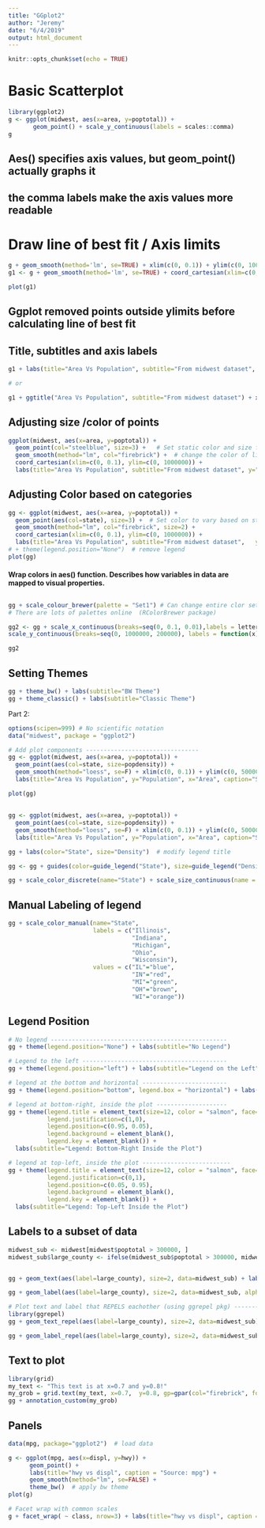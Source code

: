 ```yaml
---
title: "GGplot2"
author: "Jeremy"
date: "6/4/2019"
output: html_document
---
```


```r
knitr::opts_chunk$set(echo = TRUE)
```


# Basic Scatterplot
```r
library(ggplot2)
g <- ggplot(midwest, aes(x=area, y=poptotal)) + 
       geom_point() + scale_y_continuous(labels = scales::comma)
g

```
## Aes() specifies axis values, but geom_point() actually graphs it
## the comma labels make the axis values more readable

# Draw line of best fit / Axis limits
```r
g + geom_smooth(method='lm', se=TRUE) + xlim(c(0, 0.1)) + ylim(c(0, 1000000))
g1 <- g + geom_smooth(method='lm', se=TRUE) + coord_cartesian(xlim=c(0,0.1), ylim=c(0, 1000000))  # zooms in without deleting points

plot(g1)
```
## Ggplot removed points outside ylimits before calculating line of best fit

## Title, subtitles and axis labels
```r
g1 + labs(title="Area Vs Population", subtitle="From midwest dataset", y="Population", x="Area", caption="Midwest Demographics")

# or

g1 + ggtitle("Area Vs Population", subtitle="From midwest dataset") + xlab("Area") + ylab("Population")
```

## Adjusting size /color of points
```r
ggplot(midwest, aes(x=area, y=poptotal)) + 
  geom_point(col="steelblue", size=3) +   # Set static color and size for points
  geom_smooth(method="lm", col="firebrick") +  # change the color of line
  coord_cartesian(xlim=c(0, 0.1), ylim=c(0, 1000000)) + 
  labs(title="Area Vs Population", subtitle="From midwest dataset", y="Population", x="Area", caption="Midwest Demographics")
```

## Adjusting Color based on categories
```r
gg <- ggplot(midwest, aes(x=area, y=poptotal)) + 
  geom_point(aes(col=state), size=3) +  # Set color to vary based on state categories.
  geom_smooth(method="lm", col="firebrick", size=2) + 
  coord_cartesian(xlim=c(0, 0.1), ylim=c(0, 1000000)) + 
  labs(title="Area Vs Population", subtitle="From midwest dataset",   y="Population", x="Area", caption="Midwest Demographics")
# + theme(legend.position="None")  # remove legend
plot(gg)
```
#### Wrap colors in aes() function. Describes how variables in data are mapped to visual properties. 

## 
```r
gg + scale_colour_brewer(palette = "Set1") # Can change entire clor set. 
# There are lots of palettes online  (RColorBrewer package)
```


```r
gg2 <- gg + scale_x_continuous(breaks=seq(0, 0.1, 0.01),labels = letters[1:11]) +
scale_y_continuous(breaks=seq(0, 1000000, 200000), labels = function(x){paste0(x/1000, 'K')})

gg2
```

## Setting Themes
```r
gg + theme_bw() + labs(subtitle="BW Theme")
gg + theme_classic() + labs(subtitle="Classic Theme")
```


Part 2:
```r
options(scipen=999) # No scientific notation
data("midwest", package = "ggplot2")

# Add plot components --------------------------------
gg <- ggplot(midwest, aes(x=area, y=poptotal)) + 
  geom_point(aes(col=state, size=popdensity)) + 
  geom_smooth(method="loess", se=F) + xlim(c(0, 0.1)) + ylim(c(0, 500000)) + 
  labs(title="Area Vs Population", y="Population", x="Area", caption="Source: midwest")

plot(gg)
```

##
```r
gg <- ggplot(midwest, aes(x=area, y=poptotal)) + 
  geom_point(aes(col=state, size=popdensity)) + 
  geom_smooth(method="loess", se=F) + xlim(c(0, 0.1)) + ylim(c(0, 500000)) + 
  labs(title="Area Vs Population", y="Population", x="Area", caption="Source: midwest")

gg + labs(color="State", size="Density")  # modify legend title

gg <- gg + guides(color=guide_legend("State"), size=guide_legend("Density"))  # modify legend title

gg + scale_color_discrete(name="State") + scale_size_continuous(name = "Density", guide = FALSE)  # turn off legend for size

```

## Manual Labeling of legend
```r
gg + scale_color_manual(name="State", 
                        labels = c("Illinois", 
                                   "Indiana", 
                                   "Michigan", 
                                   "Ohio", 
                                   "Wisconsin"), 
                        values = c("IL"="blue", 
                                   "IN"="red", 
                                   "MI"="green", 
                                   "OH"="brown", 
                                   "WI"="orange"))
```


## Legend Position
```r
# No legend --------------------------------------------------
gg + theme(legend.position="None") + labs(subtitle="No Legend")

# Legend to the left -----------------------------------------
gg + theme(legend.position="left") + labs(subtitle="Legend on the Left")

# legend at the bottom and horizontal ------------------------
gg + theme(legend.position="bottom", legend.box = "horizontal") + labs(subtitle="Legend at Bottom")

# legend at bottom-right, inside the plot --------------------
gg + theme(legend.title = element_text(size=12, color = "salmon", face="bold"),
           legend.justification=c(1,0), 
           legend.position=c(0.95, 0.05),  
           legend.background = element_blank(),
           legend.key = element_blank()) + 
  labs(subtitle="Legend: Bottom-Right Inside the Plot")

# legend at top-left, inside the plot -------------------------
gg + theme(legend.title = element_text(size=12, color = "salmon", face="bold"),
           legend.justification=c(0,1), 
           legend.position=c(0.05, 0.95),
           legend.background = element_blank(),
           legend.key = element_blank()) + 
  labs(subtitle="Legend: Top-Left Inside the Plot")
```

## Labels to a subset of data
```r
midwest_sub <- midwest[midwest$poptotal > 300000, ]
midwest_sub$large_county <- ifelse(midwest_sub$poptotal > 300000, midwest_sub$county, "")


gg + geom_text(aes(label=large_county), size=2, data=midwest_sub) + labs(subtitle="With ggplot2::geom_text") + theme(legend.position = "None")   # text

gg + geom_label(aes(label=large_county), size=2, data=midwest_sub, alpha=0.25) + labs(subtitle="With ggplot2::geom_label") + theme(legend.position = "None")  # label

# Plot text and label that REPELS eachother (using ggrepel pkg) ------------
library(ggrepel)
gg + geom_text_repel(aes(label=large_county), size=2, data=midwest_sub) + labs(subtitle="With ggrepel::geom_text_repel") + theme(legend.position = "None")   # text

gg + geom_label_repel(aes(label=large_county), size=2, data=midwest_sub) + labs(subtitle="With ggrepel::geom_label_repel") + theme(legend.position = "None")   # label
```


## Text to plot
```r
library(grid)
my_text <- "This text is at x=0.7 and y=0.8!"
my_grob = grid.text(my_text, x=0.7,  y=0.8, gp=gpar(col="firebrick", fontsize=14, fontface="bold"))
gg + annotation_custom(my_grob)
```

## Panels
```r
data(mpg, package="ggplot2")  # load data

g <- ggplot(mpg, aes(x=displ, y=hwy)) + 
      geom_point() + 
      labs(title="hwy vs displ", caption = "Source: mpg") +
      geom_smooth(method="lm", se=FALSE) + 
      theme_bw()  # apply bw theme
plot(g)

# Facet wrap with common scales
g + facet_wrap( ~ class, nrow=3) + labs(title="hwy vs displ", caption = "Source: mpg", subtitle="Ggplot2 - Faceting - Multiple plots in one figure")  # Shared scales

```


